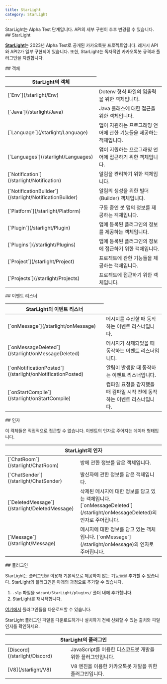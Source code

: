 ```yaml
---
title: StarLight
category: StarLight
---
```


<Section>
  <Noti type="info">
    StarLight는 Alpha Test 단계입니다. API의 세부 구현이 추후 변경될 수 있습니다.
  </Noti>
</Section>
<Section>
  ## StarLight

  [**StarLight**](https://starlight.mooner.dev/)는 2023년 Alpha Test로 공개된 카카오톡봇 프로젝트입니다.
  레거시 API와 API2가 일부 구현되어 있습니다. 또한, StarLight는 독자적인 카카오톡봇 규격과 플러그인을 지원합니다.
</Section>
<Section>
  ## 객체

  <Table>
    <Thead>
      <Tr>
        <Th colSpan={"2"}>StarLight의 객체</Th>
      </Tr>
    </Thead>
    <Tbody>
      <Tr>
        <Td><span>[`Env`](/starlight/Env)</span></Td>
        <Td>
          Dotenv 형식 파일의 입출력을 위한 객체입니다.
        </Td>
      </Tr>
      <Tr>
        <Td><span>[`Java`](/starlight/Java)</span></Td>
        <Td>
          Java 클래스에 대한 접근을 위한 객체입니다.
        </Td>
      </Tr>
      <Tr>
        <Td><span>[`Language`](/starlight/Language)</span></Td>
        <Td>
          앱이 지원하는 프로그래밍 언어에 관한 기능들을 제공하는 객체입니다.
        </Td>
      </Tr>
      <Tr>
        <Td><span>[`Languages`](/starlight/Languages)</span></Td>
        <Td>
          앱이 지원하는 프로그래밍 언어에 접근하기 위한 객체입니다.
        </Td>
      </Tr>
      <Tr>
        <Td><span>[`Notification`](/starlight/Notification)</span></Td>
        <Td>
          알림을 관리하기 위한 객체입니다.
        </Td>
      </Tr>
      <Tr>
        <Td><span>[`NotificationBuilder`](/starlight/NotificationBuilder)</span></Td>
        <Td>
          알림의 생성을 위한 빌더(Builder) 객체입니다.
        </Td>
      </Tr>
      <Tr>
        <Td><span>[`Platform`](/starlight/Platform)</span></Td>
        <Td>
          구동 중인 봇 앱의 정보를 제공하는 객체입니다.
        </Td>
      </Tr>
      <Tr>
        <Td><span>[`Plugin`](/starlight/Plugin)</span></Td>
        <Td>
          앱에 등록된 플러그인의 정보를 제공하는 객체입니다.
        </Td>
      </Tr>
      <Tr>
        <Td><span>[`Plugins`](/starlight/Plugins)</span></Td>
        <Td>
          앱에 등록된 플러그인의 정보에 접근하기 위한 객체입니다.
        </Td>
      </Tr>
      <Tr>
        <Td><span>[`Project`](/starlight/Project)</span></Td>
        <Td>
          프로젝트에 관한 기능들을 제공하는 객체입니다.
        </Td>
      </Tr>
      <Tr>
        <Td><span>[`Projects`](/starlight/Projects)</span></Td>
        <Td>
          프로젝트에 접근하기 위한 객체입니다.
        </Td>
      </Tr>
    </Tbody>
  </Table>
</Section>
<Section>
  ## 이벤트 리스너

  <Table>
    <Thead>
      <Tr>
        <Th colSpan={"2"}>StarLight의 이벤트 리스너</Th>
      </Tr>
    </Thead>
    <Tbody>
      <Tr>
        <Td><span>[`onMessage`](/starlight/onMessage)</span></Td>
        <Td>
          메시지를 수신할 때 동작하는 이벤트 리스너입니다.
        </Td>
      </Tr>
      <Tr>
        <Td><span>[`onMessageDeleted`](/starlight/onMessageDeleted)</span></Td>
        <Td>
          메시지가 삭제되었을 때 동작하는 이벤트 리스너입니다.
        </Td>
      </Tr>
      <Tr>
        <Td><span>[`onNotificationPosted`](/starlight/onNotificationPosted)</span></Td>
        <Td>
          알림이 발생할 때 동작하는 이벤트 리스너입니다.
        </Td>
      </Tr>
      <Tr>
        <Td><span>[`onStartCompile`](/starlight/onStartCompile)</span></Td>
        <Td>
          컴파일 요청을 감지했을 때 컴파일 시작 전에 동작하는 이벤트 리스너입니다.
        </Td>
      </Tr>
    </Tbody>
  </Table>
</Section>
<Section>
  ## 인자

  이 객체들은 직접적으로 접근할 수 없습니다. 이벤트의 인자로 주어지는 데이터 형태입니다.

  <Table>
    <Thead>
      <Tr>
        <Th colSpan="2">StarLight의 인자</Th>
      </Tr>
    </Thead>
    <Tbody>
      <Tr>
        <Td><span>[`ChatRoom`](/starlight/ChatRoom)</span></Td>
        <Td>
          방에 관한 정보를 담은 객체입니다.
        </Td>
      </Tr>
      <Tr>
        <Td><span>[`ChatSender`](/starlight/ChatSender)</span></Td>
        <Td>
          발신자에 관한 정보를 담은 객체입니다.
        </Td>
      </Tr>
      <Tr>
        <Td><span>[`DeletedMessage`](/starlight/DeletedMessage)</span></Td>
        <Td>
          삭제된 메시지에 대한 정보를 담고 있는 객체입니다. [`onMessageDeleted`](/starlight/onMessageDeleted)의 인자로 주어집니다.
        </Td>
      </Tr>
      <Tr>
        <Td><span>[`Message`](/starlight/Message)</span></Td>
        <Td>
          메시지에 대한 정보를 담고 있는 객체입니다. [`onMessage`](/starlight/onMessage)의 인자로 주어집니다.
        </Td>
      </Tr>
    </Tbody>
  </Table>
</Section>
<Section>
  ## 플러그인

  StarLight는 플러그인을 이용해 기본적으로 제공하지 않는 기능들을 추가할 수 있습니다. StarLight의 플러그인은 아래의 과정으로 추가할 수 있습니다.

  1. `.slp` 파일을 `sdcard/StarLight/plugins/` 폴더 내에 추가합니다.
  2. StarLight를 재시작합니다.

  [여기에서](https://drive.google.com/drive/folders/12GgPeRxWrlBbj9TV2olPmeKTPfI8KW0i) 플러그인들을 다운로드할 수 있습니다.

  <Noti type="danger">
    StarLight 플러그인 파일을 다운로드하거나 설치하기 전에 신뢰할 수 있는 출처와 파일인지를 확인하세요.
  </Noti>

  <Table>
    <Thead>
      <Tr>
        <Th colSpan="2">StarLight의 플러그인</Th>
      </Tr>
    </Thead>
    <Tbody>
      <Tr>
        <Td><span>[Discord](/starlight/Discord)</span></Td>
        <Td>JavaScript를 이용한 디스코드봇 개발을 위한 플러그인입니다.</Td>
      </Tr>
      <Tr>
        <Td><span>[V8](/starlight/V8)</span></Td>
        <Td>V8 엔진을 이용한 카카오톡봇 개발을 위한 플러그인입니다.</Td>
      </Tr>
    </Tbody>
  </Table>
</Section>
